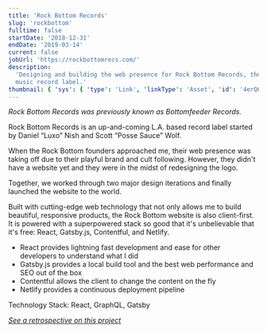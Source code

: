 ```yaml
---
title: 'Rock Bottom Records'
slug: 'rockbottom'
fulltime: false
startDate: '2018-12-31'
endDate: '2019-03-14'
current: false
jobUrl: 'https://rockbottomrecs.com/'
description:
  'Designing and building the web presence for Rock Bottom Records, the up-and-coming L.A. house
  music record label.'
thumbnail: { 'sys': { 'type': 'Link', 'linkType': 'Asset', 'id': '4erQ6FF3pzwlT45RWuMD19' } }
---
```


_Rock Bottom Records was previously known as Bottomfeeder Records._

Rock Bottom Records is an up-and-coming L.A. based record label started by Daniel “Luxo” Nish and
Scott “Posse Sauce” Wolf.

When the Rock Bottom founders approached me, their web presence was taking off due to their playful
brand and cult following. However, they didn't have a website yet and they were in the midst of
redesigning the logo.

Together, we worked through two major design iterations and finally launched the website to the
world.

Built with cutting-edge web technology that not only allows me to build beautiful, responsive
products, the Rock Bottom website is also client-first. It is powered with a superpowered stack so
good that it's unbelievable that it's free: React, Gatsby.js, Contentful, and Netlify.

- React provides lightning fast development and ease for other developers to understand what I did
- Gatsby.js provides a local build tool and the best web performance and SEO out of the box
- Contentful allows the client to change the content on the fly
- Netlify provides a continuous deployment pipeline

Technology Stack: React, GraphQL, Gatsby

[_See a retrospective on this project_](https://www.nicknish.co/blog/retrospective-rockbottom)
